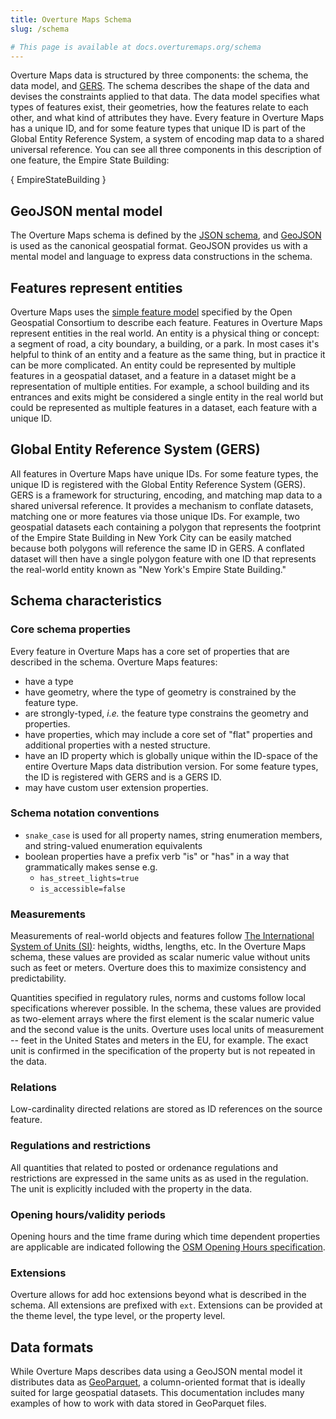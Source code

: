 ```yaml
---
title: Overture Maps Schema
slug: /schema

# This page is available at docs.overturemaps.org/schema
---
```


Overture Maps data is structured by three components: the schema, the data model, and [GERS](https://docs.overturemaps.org/gers/). The schema describes the shape of the data and devises the constraints applied to that data. The data model specifies what types of features exist, their geometries, how the features relate to each other, and what kind of attributes they have. Every feature in Overture Maps has a unique ID, and for some feature types that unique ID is part of the Global Entity Reference System, a system of encoding map data to a shared universal reference. You can see all three components in this description of one feature, the Empire State Building:

 <CodeBlock language="json">{ EmpireStateBuilding }</CodeBlock>

## GeoJSON mental model

 The Overture Maps schema is defined by the [JSON schema](https://json-schema.org/), and [GeoJSON](https://geojson.org/) is used as the canonical geospatial format. GeoJSON provides us with a mental model and language to express data constructions in the schema.

## Features represent entities

Overture Maps uses the [simple feature model](https://www.ogc.org/standard/sfa/) specified by the Open Geospatial Consortium to describe each feature. Features in Overture Maps represent entities in the real world. An entity is a physical thing or concept: a segment of road, a city boundary, a building, or a park. In most cases it's helpful to think of an entity and a feature as the same thing, but in practice it can be more complicated. An entity could be represented by multiple features in a geospatial dataset, and a feature in a dataset might be a representation of multiple entities. For example, a school building and its entrances and exits might be considered a single entity in the real world but could be represented as multiple features in a dataset, each feature with a unique ID.

## Global Entity Reference System (GERS)

All features in Overture Maps have unique IDs. For some feature types, the unique ID is registered with the Global Entity Reference System (GERS). GERS is a framework for structuring, encoding, and matching map data to a shared universal reference. It provides a mechanism to conflate datasets, matching one or more features via those unique IDs. For example, two geospatial datasets each containing a polygon that represents the footprint of the Empire State Building in New York City can be easily matched because both polygons will reference the same ID in GERS. A conflated dataset will then have a single polygon feature with one ID that represents the real-world entity known as "New York's Empire State Building."

## Schema characteristics

### Core schema properties

Every feature in Overture Maps has a core set of properties that are described in the schema. Overture Maps features:

- have a type
- have geometry, where the type of geometry is constrained by the feature type.
- are strongly-typed, _i.e._ the feature type constrains the geometry and properties.
- have properties, which may include a core set of "flat" properties and additional properties with a nested structure.
- have an ID property which is globally unique within the ID-space of the entire Overture Maps data distribution version. For some feature types, the ID is registered with GERS and is a GERS ID.
- may have custom user extension properties.

### Schema notation conventions

- `snake_case` is used for all property names, string enumeration members, and string-valued enumeration equivalents
- boolean properties have a prefix verb "is" or "has" in a way that grammatically makes sense
      e.g.
  - `has_street_lights=true`
  - `is_accessible=false`

### Measurements

Measurements of real-world objects and features follow [The International System of Units (SI)](https://www.bipm.org/en/publications/si-brochure): heights, widths, lengths, etc. In the Overture Maps schema, these values are provided as scalar numeric value without units such as feet or meters. Overture does this to maximize consistency and predictability.

Quantities specified in regulatory rules, norms and customs follow local specifications wherever possible. In the schema, these values are provided as two-element arrays where the first element is the scalar numeric value and the second value is the units. Overture uses local units of measurement -- feet in the United States and meters in the EU, for example. The exact unit is confirmed in the specification of the property but is not repeated in the data.

### Relations

Low-cardinality directed relations are stored as ID references on the source feature.

### Regulations and restrictions

All quantities that related to posted or ordenance regulations and restrictions are expressed in the same units as as used in the regulation. The unit is explicitly included with the property in the data.

### Opening hours/validity periods

Opening hours and the time frame during which time dependent properties are applicable are indicated following the [OSM Opening Hours specification](https://wiki.openstreetmap.org/wiki/Key:opening_hours/specification).

### Extensions

Overture allows for add hoc extensions beyond what is described in the schema. All extensions are prefixed with `ext`. Extensions can be provided at the theme level, the type level, or the property level.

## Data formats

While Overture Maps describes data using a GeoJSON mental model it distributes data as [GeoParquet](https://geoparquet.org/), a column-oriented format that is ideally suited for large geospatial datasets. This documentation includes many examples of how to work with data stored in GeoParquet files.
